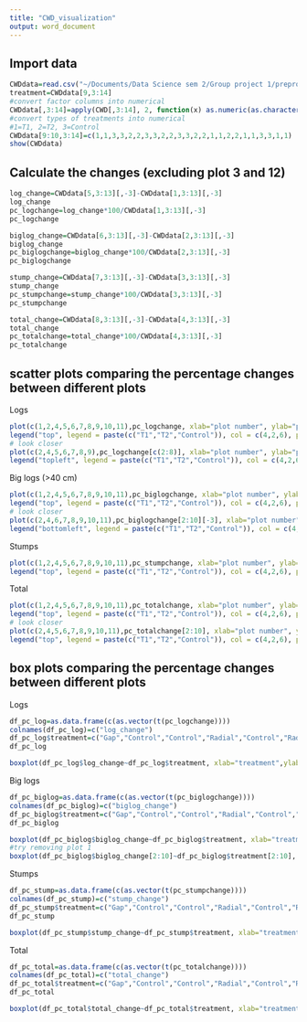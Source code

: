 ```yaml
---
title: "CWD_visualization"
output: word_document
---
```


## Import data
```r
CWDdata=read.csv("~/Documents/Data Science sem 2/Group project 1/preprocessed data/CWD.csv")
treatment=CWDdata[9,3:14]
#convert factor columns into numerical
CWDdata[,3:14]=apply(CWD[,3:14], 2, function(x) as.numeric(as.character(x)))
#convert types of treatments into numerical
#1=T1, 2=T2, 3=Control
CWDdata[9:10,3:14]=c(1,1,3,3,2,2,3,3,2,2,3,3,2,2,1,1,2,2,1,1,3,3,1,1)
show(CWDdata)
```

## Calculate the changes (excluding plot 3 and 12) 
```r
log_change=CWDdata[5,3:13][,-3]-CWDdata[1,3:13][,-3]
log_change
pc_logchange=log_change*100/CWDdata[1,3:13][,-3]
pc_logchange

biglog_change=CWDdata[6,3:13][,-3]-CWDdata[2,3:13][,-3]
biglog_change
pc_biglogchange=biglog_change*100/CWDdata[2,3:13][,-3]
pc_biglogchange

stump_change=CWDdata[7,3:13][,-3]-CWDdata[3,3:13][,-3]
stump_change
pc_stumpchange=stump_change*100/CWDdata[3,3:13][,-3]
pc_stumpchange

total_change=CWDdata[8,3:13][,-3]-CWDdata[4,3:13][,-3]
total_change
pc_totalchange=total_change*100/CWDdata[4,3:13][,-3]
pc_totalchange
```

## scatter plots comparing the percentage changes between different plots  
Logs
```r
plot(c(1,2,4,5,6,7,8,9,10,11),pc_logchange, xlab="plot number", ylab="percentage change of number of logs", col=c(4,6,6,2,6,2,4,2,4,6), pch=19)
legend("top", legend = paste(c("T1","T2","Control")), col = c(4,2,6), pch = 19)
# look closer
plot(c(2,4,5,6,7,8,9),pc_logchange[c(2:8)], xlab="plot number", ylab="percentage change of number of logs", col=c(6,6,2,6,2,4,2), pch=19)
legend("topleft", legend = paste(c("T1","T2","Control")), col = c(4,2,6), pch = 19)
```

Big logs (>40 cm)
```r
plot(c(1,2,4,5,6,7,8,9,10,11),pc_biglogchange, xlab="plot number", ylab="percentage change of number of logs (> 40 cm)", col=c(4,6,6,2,6,2,4,2,4,6), pch=19)
legend("top", legend = paste(c("T1","T2","Control")), col = c(4,2,6), pch = 19)
# look closer
plot(c(2,4,6,7,8,9,10,11),pc_biglogchange[2:10][-3], xlab="plot number", ylab="percentage change of number of logs (> 40 cm)", col=c(6,6,6,2,4,2,4,6), pch=19)
legend("bottomleft", legend = paste(c("T1","T2","Control")), col = c(4,2,6), pch = 19)
```

Stumps
```r
plot(c(1,2,4,5,6,7,8,9,10,11),pc_stumpchange, xlab="plot number", ylab="percentage change of number of stumps", col=c(4,6,6,2,6,2,4,2,4,6), pch=19)
legend("top", legend = paste(c("T1","T2","Control")), col = c(4,2,6), pch = 19)
```

Total
```r
plot(c(1,2,4,5,6,7,8,9,10,11),pc_totalchange, xlab="plot number", ylab="percentage change of total CWD", col=c(4,6,6,2,6,2,4,2,4,6), pch=19)
legend("top", legend = paste(c("T1","T2","Control")), col = c(4,2,6), pch = 19)
# look closer
plot(c(2,4,5,6,7,8,9,10,11),pc_totalchange[2:10], xlab="plot number", ylab="percentage change of total CWD", col=c(6,6,2,6,2,4,2,4,6), pch=19)
legend("top", legend = paste(c("T1","T2","Control")), col = c(4,2,6), pch = 19)
```

## box plots comparing the percentage changes between different plots
Logs
```r
df_pc_log=as.data.frame(c(as.vector(t(pc_logchange))))
colnames(df_pc_log)=c("log_change")
df_pc_log$treatment=c("Gap","Control","Control","Radial","Control","Radial","Gap","Radial","Gap","Control")
df_pc_log

boxplot(df_pc_log$log_change~df_pc_log$treatment, xlab="treatment",ylab="percentage change of logs")
```

Big logs
```r
df_pc_biglog=as.data.frame(c(as.vector(t(pc_biglogchange))))
colnames(df_pc_biglog)=c("biglog_change")
df_pc_biglog$treatment=c("Gap","Control","Control","Radial","Control","Radial","Gap","Radial","Gap","Control")
df_pc_biglog

boxplot(df_pc_biglog$biglog_change~df_pc_biglog$treatment, xlab="treatment",ylab="percentage change of big logs")
#try removing plot 1
boxplot(df_pc_biglog$biglog_change[2:10]~df_pc_biglog$treatment[2:10], xlab="treatment",ylab="percentage change of big logs")
```

Stumps
```r
df_pc_stump=as.data.frame(c(as.vector(t(pc_stumpchange))))
colnames(df_pc_stump)=c("stump_change")
df_pc_stump$treatment=c("Gap","Control","Control","Radial","Control","Radial","Gap","Radial","Gap","Control")
df_pc_stump

boxplot(df_pc_stump$stump_change~df_pc_stump$treatment, xlab="treatment",ylab="percentage change of stumps")
```

Total
```r
df_pc_total=as.data.frame(c(as.vector(t(pc_totalchange))))
colnames(df_pc_total)=c("total_change")
df_pc_total$treatment=c("Gap","Control","Control","Radial","Control","Radial","Gap","Radial","Gap","Control")
df_pc_total

boxplot(df_pc_total$total_change~df_pc_total$treatment, xlab="treatment",ylab="total percentage changes")
```

